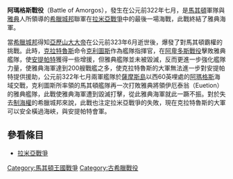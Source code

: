 {{Infobox Military Conflict
|image=
|caption=
|conflict=阿瑪格斯戰役
|partof=[[拉米亞戰爭|拉米亞戰爭]]
|date=前322年七月
|place=[[阿瑪格斯|阿瑪格斯]]近海
|result=馬其頓獲勝
|combatant1=[[馬其頓王國|馬其頓王國]]
|combatant2=[[雅典|雅典]]
|commander1=[[克利圖斯_(白髮)|克利圖斯]]
|commander2=伊厄泰翁
|strength1=不明
|strength2=200艘戰艦
|casualties1=不明
|casualties2=雅典艦隊遭到毀滅打擊
}}
{{Campaignbox Wars of Lamian}}

'''阿瑪格斯戰役'''（Battle of Amorgos），發生在公元前322年七月，是[[馬其頓|馬其頓]]軍隊與[[雅典|雅典]]人所領導的[[希臘城邦|希臘城邦]]聯軍在[[拉米亞戰爭|拉米亞戰爭]]中的最後一場海戰，此戰終結了雅典海軍。

當[[希臘城邦|希臘城邦]]得知[[亞歷山大大帝|亞歷山大大帝]]在公元前323年6月逝世後，爆發了對馬其頓霸權的挑戰。此時，[[克拉特魯斯_(繼業者)|克拉特魯斯]]命令[[克利圖斯_(白髮)|克利圖斯]]作為艦隊指揮官，在[[阿卑多斯戰役_(前322年)|阿卑多斯戰役]]擊敗雅典艦隊，使[[安提帕特|安提帕特]]獲得一些增援，但雅典艦隊並未被毀滅，反而更進一步強化艦隊力量，使雅典海軍達到200艘戰艦之多，使克拉特魯斯的大軍無法進一步對安提帕特提供援助，公元前322年七月兩軍艦隊於[[薩摩斯島|薩摩斯島]]以西60英哩處的[[阿瑪格斯|阿瑪格斯]]海域交戰，克利圖斯所率領的馬其頓艦隊再一次打敗雅典將領伊厄泰翁（Euetion）的雅典艦隊，此戰使雅典海軍遭到毀滅打擊，從此雅典海軍就此一蹶不振。對於失去[[制海權|制海權]]的希臘城邦來說，此戰也注定拉米亞戰爭的失敗，現在克拉特魯斯的大軍可以安全橫過海峽，與安提帕特會軍。


==參看條目 ==
*[[拉米亞戰爭|拉米亞戰爭]]

[[Category:馬其頓王國戰爭|Category:馬其頓王國戰爭]]
[[Category:古希臘戰役|Category:古希臘戰役]]